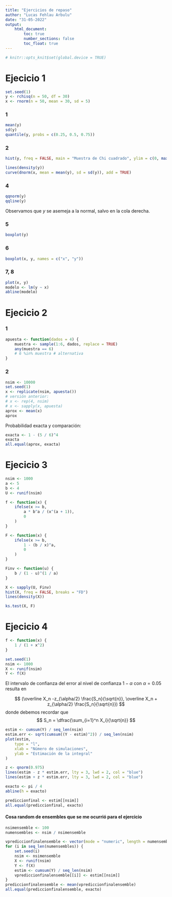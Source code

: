 ```yaml
---
title: "Ejercicios de repaso"
author: "Lucas Fehlau Arbulu"
date: "31-05-2022"
output: 
    html_document:
        toc: true
        number_sections: false
        toc_float: true
---
```

```r
# knitr::opts_knit$set(global.device = TRUE)
```
# Ejecicio 1
```r
set.seed(1)
y <- rchisq(n = 50, df = 30)
x <- rnorm(n = 50, mean = 30, sd = 5)
```
### 1
```r
mean(y)
sd(y)
quantile(y, probs = c(0.25, 0.5, 0.75))
```
### 2
```r
hist(y, freq = FALSE, main = "Muestra de Chi cuadrado", ylim = c(0, max(dnorm(x, mean = mean(x), sd = sd(x)))))

lines(density(y))
curve(dnorm(x, mean = mean(y), sd = sd(y)), add = TRUE)
```

### 4
```r
qqnorm(y)
qqline(y)
```
Observamos que $y$ se asemeja a la normal, salvo en la cola derecha.

### 5
```r
boxplot(y)
```

### 6
```r
boxplot(x, y, names = c("x", "y"))
```

### 7, 8
```r
plot(x, y)
modelo <- lm(y ~ x)
abline(modelo)
```

# Ejecicio 2
### 1
```r
apuesta <- function(dados = 4) {
    muestra <- sample(1:6, dados, replace = TRUE)
    any(muestra == 6)
    # 6 %in% muestra # alternativa
}
```
### 2
```r
nsim <- 10000
set.seed(1)
x <- replicate(nsim, apuesta())
# versión anterior:
# x <- rep(4, nsim)
# x <- sapply(x, apuesta)
aprox <- mean(x)
aprox
```
Probabilidad exacta y comparación:
```r
exacta <- 1 - (5 / 6)^4
exacta
all.equal(aprox, exacta)
```
# Ejecicio 3
```r
nsim <- 1000
a <- 5
b <- 4
U <- runif(nsim)

f <- function(x) {
    ifelse(x >= b,
        a * b^a / (x^(a + 1)),
        0
    )
}

F <- function(x) {
    ifelse(x >= b,
        1 - (b / x)^a,
        0
    )
}

Finv <- function(u) {
    b / (1 - u)^(1 / a)
}

X <- sapply(U, Finv)
hist(X, freq = FALSE, breaks = "FD")
lines(density(X))

ks.test(X, F)
```
# Ejecicio 4

```r
f <- function(x) {
    1 / (1 + x^2)
}
```

```r
set.seed(1)
nsim <- 1000
X <- runif(nsim)
Y <- f(X)
```

El intervalo de confianza del error al nivel de confianza $1 - \alpha$ con $\alpha = 0.05$ resulta en

$$
    (\overline X_n -z_{\alpha/2} \frac{S_n}{\sqrt{n}}, \overline X_n + z_{\alpha/2} \frac{S_n}{\sqrt{n}})
$$
donde debemos recordar que 
$$ 
    S_n = \dfrac{\sum_{i=1}^n X_i}{\sqrt{n}}
$$

```r
estim <- cumsum(Y) / seq_len(nsim)
estim.err <- sqrt(cumsum((Y - estim)^2)) / seq_len(nsim)
plot(estim,
    type = "l",
    xlab = "Número de simulaciones",
    ylab = "Estimación de la integral"
)

z <- qnorm(0.975)
lines(estim - z * estim.err, lty = 3, lwd = 2, col = "blue")
lines(estim + z * estim.err, lty = 3, lwd = 2, col = "blue")

exacto <- pi / 4
abline(h = exacto)

prediccionfinal <- estim[[nsim]]
all.equal(prediccionfinal, exacto)
```
#### Cosa random de ensembles que se me ocurrió para el ejercicio
```r
nsimensemble <- 100
numensembles <- nsim / nsimensemble

vprediccionfinalensemble <- vector(mode = "numeric", length = numensembles)
for (i in seq_len(numensembles)) {
    set.seed(i)
    nsim <- nsimensemble
    X <- runif(nsim)
    Y <- f(X)
    estim <- cumsum(Y) / seq_len(nsim)
    vprediccionfinalensemble[[i]] <- estim[[nsim]]
}
prediccionfinalensemble <- mean(vprediccionfinalensemble)
all.equal(prediccionfinalensemble, exacto)
```

